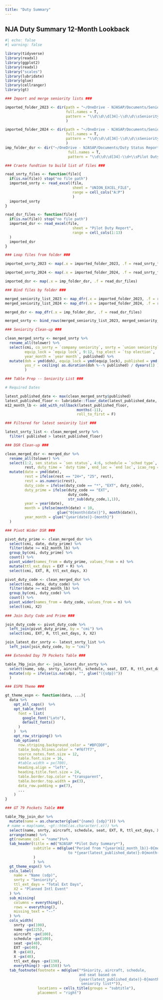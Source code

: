 ```yaml
---
title: "Duty Summary"
---
```


## NJA Duty Summary 12-Month Lookback

```r
#| echo: false
#| warning: false

library(tidyverse)
library(readxl)
library(ggplot2)
library(readxl)
library("scales")
library(lubridate)
library(glue)
library(cellranger)
library(gt)

### Import and merge seniority lists ###

imported_folder_2023 <- dir(path = "~/OneDrive - NJASAP/Documents/Seniority Related/Seniority List - Union/2023", 
                            full.names = T,
                            pattern = "\\d\\d\\d[34]-\\d\\d\\sSeniorityList_UnionCopy.xlsx"
                            )

imported_folder_2024 <- dir(path = "~/OneDrive - NJASAP/Documents/Seniority Related/Seniority List - Union/2024", 
                            full.names = T,
                            pattern = "\\d\\d\\d[34]-\\d\\d\\sSeniorityList_UnionCopy.xlsx"
                            )
imp_folder_dsr <- dir("~/OneDrive - NJASAP/Documents/Duty Status Reports DSR/Power Query Method TEST/DSR Montly RAW",
                             full.names = T,
                             pattern = "\\d\\d\\d[34]-\\d+\\sPilot Duty Summary.*\\.xlsx")

### Craete fundtion to build list of files ###

read_snrty_files <- function(file){
  if(is.na(file)) stop("no file path")
  imported_snrty <- read_excel(file,
                               sheet = "UNION_EXCEL_FILE",
                               range = cell_cols("A:P")
                               )
  imported_snrty
}

read_dsr_files <- function(file){
  if(is.na(file)) stop("no file path")
  imported_dsr <- read_excel(file,
                               sheet = "Pilot Duty Report",
                               range = cell_cols(1:13)
  )
  imported_dsr
}

### Loop files from folder ###

imported_snrty_2023 <- map(.x = imported_folder_2023, .f = read_snrty_files)

imported_snrty_2024 <- map(.x = imported_folder_2024, .f = read_snrty_files)

imported_dsr <- map(.x = imp_folder_dsr, .f = read_dsr_files)

### Bind files by folder ###

merged_seniority_list_2023 <- map_dfr(.x = imported_folder_2023, .f = read_snrty_files)
merged_seniority_list_2024 <- map_dfr(.x = imported_folder_2024, .f = read_snrty_files)

merged_dsr <- map_dfr(.x = imp_folder_dsr, .f = read_dsr_files)

merged_snrty <- bind_rows(merged_seniority_list_2023, merged_seniority_list_2024)

### Seniority Clean-up ###

clean_merged_snrty <- merged_snrty %>% 
  rename_all(tolower) %>% 
  select(cmi, co_snrty = `company seniority`, snrty = `union seniority`, 4:7,
         equip_lock = `equip lock`, 9:12, tsp_elect = `tsp election`,
         year_month = `year month`, published) %>% 
  mutate(doh = ymd(doh), equip_lock = ymd(equip_lock), published = ymd(published),
         yos_r = ceiling( as.duration(doh %--% published) / dyears(1) )
         )

### Table Prep -- Seniority List ###

# Required Dates

latest_published_date <- max(clean_merged_snrty$published)
latest_published_floor <- lubridate::floor_date(latest_published_date, "month")
m12_month_lb <- add_with_rollback(latest_published_floor,
                                 months(-11),
                                 roll_to_first = F)

### Filtered for latest seniority list ###

latest_snrty_list <- clean_merged_snrty %>% 
  filter( published > latest_published_floor)

### DSR Clean-up ###

clean_merged_dsr <- merged_dsr %>% 
  rename_all(tolower) %>% 
  select(1:2, sen_status = `sen status`, 4:6, schedule = `sched type`, duty_code = `duty code`,
         rest, duty_time = `duty time`, end_loc = `end loc`, icao_reg = `icao region`, country) %>% 
  mutate(date = ymd(date),
         rest = ifelse(rest == "24+", "25", rest),
         rest = as.numeric(rest),
         duty_code = ifelse(duty_code == "*", "EXT", duty_code),
         duty_prime = ifelse(duty_code == "EXT",
                             duty_code,
                             str_sub(duty_code,1,1)),
         year = year(date),
         month = ifelse(month(date) < 10, 
                        glue("0{month(date)}"), month(date)),
         year_month = glue("{year(date)}-{month}")
  )

### Pivot Wider DSR ###

pivot_duty_prime <- clean_merged_dsr %>% 
  select(cmi, date, duty_prime) %>% 
  filter(date >= m12_month_lb) %>% 
  group_by(cmi, duty_prime) %>%
  count() %>% 
  pivot_wider(names_from = duty_prime, values_from = n) %>% 
  mutate(ttl_ext_days = EXT + R) %>% 
  select(cmi, EXT, R, ttl_ext_days, X)

pivot_duty_code <- clean_merged_dsr %>% 
  select(cmi, date, duty_code) %>% 
  filter(date >= m12_month_lb) %>% 
  group_by(cmi, duty_code) %>%
  count() %>% 
  pivot_wider(names_from = duty_code, values_from = n) %>% 
  select(cmi, X2)
  
### Join Duty Code and Prime ###

join_duty_code <- pivot_duty_code %>% 
  left_join(pivot_duty_prime, by = "cmi") %>% 
  select(cmi, EXT, R, ttl_ext_days, X, X2)

join_latest_dsr_snrty <- latest_snrty_list %>% 
  left_join(join_duty_code, by = "cmi")

### Extended Day 79 Pockets Table ###

table_79p_join_dsr <- join_latest_dsr_snrty %>%
  select(name, sdp, snrty, aircraft, schedule, seat, EXT, R, ttl_ext_days, X2, X) %>% 
  mutate(sdp = ifelse(is.na(sdp), "", glue("({sdp})"))
  )

### ESPN Theme ###

gt_theme_espn <- function(data, ...){
  data %>% 
    opt_all_caps()  %>%
    opt_table_font(
      font = list(
        google_font("Lato"),
        default_fonts()
      )
    )  %>% 
    opt_row_striping() %>% 
    tab_options(
      row.striping.background_color = "#BFCDDF",
      table_body.hlines.color = "#f6f7f7",
      source_notes.font.size = 12,
      table.font.size = 16,
      #table.width = px(700),
      heading.align = "left",
      heading.title.font.size = 24,
      table.border.top.color = "transparent",
      table.border.top.width = px(3),
      data_row.padding = px(7),
      ...
    ) 
}

### GT 79 Pockets Table ###

table_79p_join_dsr %>%
  mutate(name = as.character(glue("{name} {sdp}"))) %>%
 # name = map(name, ~gt::html(as.character(.x))) %>% 
  select(name, snrty, aircraft, schedule, seat, EXT, R, ttl_ext_days, X2, X) %>%
  arrange(name) %>% 
  gt(rowname_col = "name")%>% 
  tab_header(title = md("NJASAP *Pilot Duty Summary*"),
             subtitle = md(glue("Period from *{year(m12_month_lb)}-0{month(m12_month_lb)}*
                             to *{year(latest_published_date)}-0{month(latest_published_date)}*")
             )
             ) %>% 
  gt_theme_espn() %>% 
  cols_label(
    name = "Name (sdp)",
    snrty = "Seniority",
    ttl_ext_days = "Total Ext Days",
    X2 = "Planned Intl Event"
  ) %>% 
  sub_missing(
    columns = everything(),
    rows = everything(),
    missing_text = "--"
  ) %>% 
  cols_width(
    snrty ~px(100),
    name ~px(225),
    aircraft ~px(100),
    schedule ~px(100),
    seat ~px(40),
    EXT ~px(40),
    R ~px(40),
    X ~px(40),
    ttl_ext_days ~px(130),
    everything() ~px(150)) %>% 
  tab_footnote(footnote = md(glue("*Sniority, aircraft, schedule, 
                                  and seat based on
                                  {year(latest_published_date)}-0{month(latest_published_date)}
                                   seniority list*")),
               locations = cells_title(groups = "subtitle"),
               placement = "right")

```